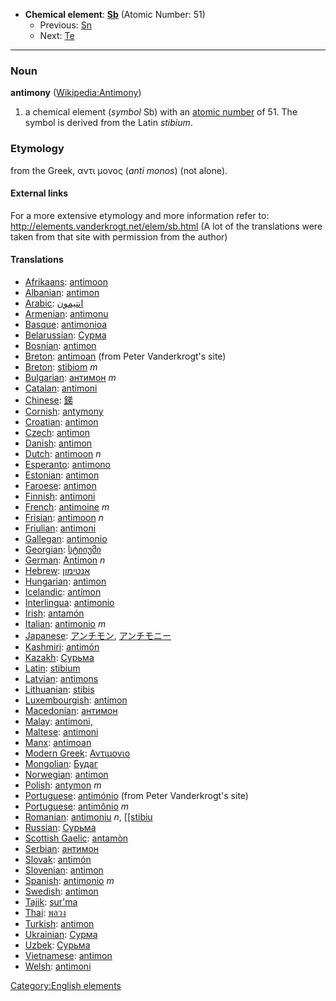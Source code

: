 *'''Chemical element''': '''[[Sb]]''' (Atomic Number: 51)
**Previous: [[Tin|Sn]]
**Next: [[Tellurium|Te]]
----
=== Noun ===
'''antimony''' ([[en:Antimony|Wikipedia:Antimony]])

# a chemical element (''symbol'' Sb) with an [[atomic number]] of 51.  The symbol is derived from the Latin ''stibium''.

===Etymology===
from the Greek, &alpha;&nu;&tau;&iota; &mu;&omicron;&nu;&omicron;&sigmaf; (''anti monos'') (not alone).

====External links====
For a more extensive etymology and more information refer to:
http://elements.vanderkrogt.net/elem/sb.html
(A lot of the translations were taken from that site with permission from the author)

==== Translations ====
*[[Afrikaans]]: [[antimoon]]
*[[Albanian]]: [[antimon]]
*[[Arabic]]: [[انتيمون]]
*[[Armenian]]: [[antimonu]]
*[[Basque]]: [[antimonioa]]
*[[Belarussian]]: [[Сурма]]
*[[Bosnian]]: [[antimon]]
*[[Breton]]: [[antimoan]] (from Peter Vanderkrogt's site)
*[[Breton]]: [[stibiom]] ''m''
*[[Bulgarian]]: [[антимон]] ''m''
*[[Catalan]]: [[antimoni]]
*[[Chinese]]: [[銻]]
*[[Cornish]]: [[antymony]]
*[[Croatian]]: [[antimon]]
*[[Czech]]: [[antimon]]
*[[Danish]]: [[antimon]]
*[[Dutch]]: [[antimoon]] ''n''
*[[Esperanto]]: [[antimono]]
*[[Estonian]]: [[antimon]]
*[[Faroese]]: [[antimon]]
*[[Finnish]]: [[antimoni]]
*[[French]]: [[antimoine]] ''m''
*[[Frisian]]: [[antimoon]] ''n''
*[[Friulian]]: [[antimoni]]
*[[Gallegan]]: [[antimonio]]
*[[Georgian]]: [[სტიიუმი]]
*[[German]]: [[Antimon]] ''n''
*[[Hebrew]]: [[אנטימון]]
*[[Hungarian]]: [[antimon]]
*[[Icelandic]]: [[antímon]]
*[[Interlingua]]: [[antimonio]]
*[[Irish]]: [[antamón]]
*[[Italian]]: [[antimonio]] ''m''
*[[Japanese]]: [[アンチモン]], [[アンチモニー]]
*[[Kashmiri]]: [[antimón]]
*[[Kazakh]]: [[Сурьма]]
*[[Latin]]: [[stibium]]
*[[Latvian]]: [[antimons]]
*[[Lithuanian]]: [[stibis]]
*[[Luxembourgish]]: [[antimon]]
*[[Macedonian]]: [[антимон]]
*[[Malay]]: [[antimoni,]]
*[[Maltese]]: [[antimoni]]
*[[Manx]]: [[antimoan]]
*[[Modern Greek]]: [[Αντιμονιο]] '' ''
*[[Mongolian]]: [[Будаг]]
*[[Norwegian]]: [[antimon]]
*[[Polish]]:  [[antymon]] ''m''
*[[Portuguese]]: [[antimónio]] (from Peter Vanderkrogt's site)
*[[Portuguese]]: [[antimônio]] ''m''
*[[Romanian]]: [[antimoniu]] ''n'', [[[[stibiu]]
*[[Russian]]: [[Сурьма]] '' ''
*[[Scottish Gaelic]]: [[antamòn]]
*[[Serbian]]: [[антимон]]
*[[Slovak]]: [[antimón]]
*[[Slovenian]]: [[antimon]]
*[[Spanish]]: [[antimonio]] ''m''
*[[Swedish]]: [[antimon]]
*[[Tajik]]: [[sur'ma]]
*[[Thai]]: [[พลวง]]
*[[Turkish]]: [[antimon]]
*[[Ukrainian]]: [[Сурма]]
*[[Uzbek]]: [[Сурьма]]
*[[Vietnamese]]: [[antimon]]
*[[Welsh]]: [[antimoni]]

[[Category:English elements]]